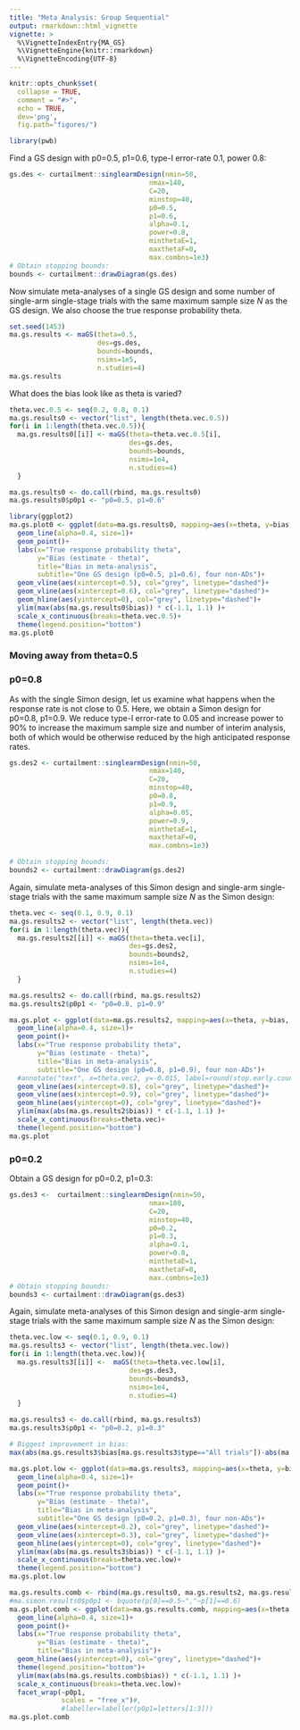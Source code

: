 ```yaml
---
title: "Meta Analysis: Group Sequential"
output: rmarkdown::html_vignette
vignette: >
  %\VignetteIndexEntry{MA_GS}
  %\VignetteEngine{knitr::rmarkdown}
  %\VignetteEncoding{UTF-8}
---
```


```r
knitr::opts_chunk$set(
  collapse = TRUE,
  comment = "#>",
  echo = TRUE,
  dev='png',
  fig.path="figures/")
```

```r
library(pwb)
```

Find a GS design with p0=0.5, p1=0.6, type-I error-rate 0.1, power 0.8:

```r
gs.des <- curtailment::singlearmDesign(nmin=50,
                                   nmax=140,
                                   C=20,
                                   minstop=40,
                                   p0=0.5,
                                   p1=0.6,
                                   alpha=0.1,
                                   power=0.8,
                                   minthetaE=1,
                                   maxthetaF=0,
                                   max.combns=1e3)
# Obtain stopping bounds:
bounds <- curtailment::drawDiagram(gs.des)
```

Now simulate meta-analyses of a single GS design and some number of single-arm single-stage trials with the same maximum sample size _N_ as the GS design. We also choose the true response probability theta.

```r
set.seed(1453)
ma.gs.results <- maGS(theta=0.5,
                      des=gs.des,
                      bounds=bounds,
                      nsims=1e5,
                      n.studies=4)
ma.gs.results

```

What does the bias look like as theta is varied?

```r
theta.vec.0.5 <- seq(0.2, 0.8, 0.1)
ma.gs.results0 <- vector("list", length(theta.vec.0.5))
for(i in 1:length(theta.vec.0.5)){
  ma.gs.results0[[i]] <- maGS(theta=theta.vec.0.5[i],
                              des=gs.des,
                              bounds=bounds,
                              nsims=1e4,
                              n.studies=4)
  }

ma.gs.results0 <- do.call(rbind, ma.gs.results0)
ma.gs.results0$p0p1 <- "p0=0.5, p1=0.6"

```


```r
library(ggplot2)
ma.gs.plot0 <- ggplot(data=ma.gs.results0, mapping=aes(x=theta, y=bias, col=type))+
  geom_line(alpha=0.4, size=1)+
  geom_point()+
  labs(x="True response probability theta",
       y="Bias (estimate - theta)",
       title="Bias in meta-analysis",
       subtitle="One GS design (p0=0.5, p1=0.6), four non-ADs")+
  geom_vline(aes(xintercept=0.5), col="grey", linetype="dashed")+
  geom_vline(aes(xintercept=0.6), col="grey", linetype="dashed")+
  geom_hline(aes(yintercept=0), col="grey", linetype="dashed")+
  ylim(max(abs(ma.gs.results0$bias)) * c(-1.1, 1.1) )+
  scale_x_continuous(breaks=theta.vec.0.5)+
  theme(legend.position="bottom")
ma.gs.plot0
```

### Moving away from theta=0.5

### p0=0.8

As with the single Simon design, let us examine what happens when the response rate is not close to 0.5. Here, we obtain a Simon design for p0=0.8, p1=0.9. We reduce type-I error-rate to 0.05 and increase power to 90\% to increase the maximum sample size and number of interim analysis, both of which would be otherwise reduced by the high anticipated response rates.

```r
gs.des2 <- curtailment::singlearmDesign(nmin=50,
                                   nmax=140,
                                   C=20,
                                   minstop=40,
                                   p0=0.8,
                                   p1=0.9,
                                   alpha=0.05,
                                   power=0.9,
                                   minthetaE=1,
                                   maxthetaF=0,
                                   max.combns=1e3)

# Obtain stopping bounds:
bounds2 <- curtailment::drawDiagram(gs.des2)
```

Again, simulate meta-analyses of this Simon design and single-arm single-stage trials with the same maximum sample size _N_ as the Simon design:

```r
theta.vec <- seq(0.1, 0.9, 0.1)
ma.gs.results2 <- vector("list", length(theta.vec))
for(i in 1:length(theta.vec)){
  ma.gs.results2[[i]] <- maGS(theta=theta.vec[i],
                              des=gs.des2,
                              bounds=bounds2,
                              nsims=1e4,
                              n.studies=4)
  }

ma.gs.results2 <- do.call(rbind, ma.gs.results2)
ma.gs.results2$p0p1 <- "p0=0.8, p1=0.9"
```

```r
ma.gs.plot <- ggplot(data=ma.gs.results2, mapping=aes(x=theta, y=bias, col=type))+
  geom_line(alpha=0.4, size=1)+
  geom_point()+
  labs(x="True response probability theta",
       y="Bias (estimate - theta)",
       title="Bias in meta-analysis",
       subtitle="One GS design (p0=0.8, p1=0.9), four non-ADs")+
  #annotate("text", x=theta.vec2, y=-0.015, label=round(stop.early.count2,2))+
  geom_vline(aes(xintercept=0.8), col="grey", linetype="dashed")+
  geom_vline(aes(xintercept=0.9), col="grey", linetype="dashed")+
  geom_hline(aes(yintercept=0), col="grey", linetype="dashed")+
  ylim(max(abs(ma.gs.results2$bias)) * c(-1.1, 1.1) )+
  scale_x_continuous(breaks=theta.vec)+
  theme(legend.position="bottom")
ma.gs.plot
```

### p0=0.2

Obtain a GS design for p0=0.2, p1=0.3:

```r
gs.des3 <-  curtailment::singlearmDesign(nmin=50,
                                   nmax=180,
                                   C=20,
                                   minstop=40,
                                   p0=0.2,
                                   p1=0.3,
                                   alpha=0.1,
                                   power=0.8,
                                   minthetaE=1,
                                   maxthetaF=0,
                                   max.combns=1e3)
# Obtain stopping bounds:
bounds3 <- curtailment::drawDiagram(gs.des3)
```

Again, simulate meta-analyses of this Simon design and single-arm single-stage trials with the same maximum sample size _N_ as the Simon design:

```r
theta.vec.low <- seq(0.1, 0.9, 0.1)
ma.gs.results3 <- vector("list", length(theta.vec.low))
for(i in 1:length(theta.vec.low)){
  ma.gs.results3[[i]] <-  maGS(theta=theta.vec.low[i],
                              des=gs.des3,
                              bounds=bounds3,
                              nsims=1e4,
                              n.studies=4)
  }

ma.gs.results3 <- do.call(rbind, ma.gs.results3)
ma.gs.results3$p0p1 <- "p0=0.2, p1=0.3"

# Biggest improvement in bias:
max(abs(ma.gs.results3$bias[ma.gs.results3$type=="All trials"])-abs(ma.gs.results3$bias[ma.gs.results3$type=="Exclude early stopped"]))
```

```r
ma.gs.plot.low <- ggplot(data=ma.gs.results3, mapping=aes(x=theta, y=bias, col=type))+
  geom_line(alpha=0.4, size=1)+
  geom_point()+
  labs(x="True response probability theta",
       y="Bias (estimate - theta)",
       title="Bias in meta-analysis",
       subtitle="One GS design (p0=0.2, p1=0.3), four non-ADs")+
  geom_vline(aes(xintercept=0.2), col="grey", linetype="dashed")+
  geom_vline(aes(xintercept=0.3), col="grey", linetype="dashed")+
  geom_hline(aes(yintercept=0), col="grey", linetype="dashed")+
  ylim(max(abs(ma.gs.results3$bias)) * c(-1.1, 1.1) )+
  scale_x_continuous(breaks=theta.vec.low)+
  theme(legend.position="bottom")
ma.gs.plot.low
```

```r
ma.gs.results.comb <- rbind(ma.gs.results0, ma.gs.results2, ma.gs.results3)
#ma.simon.results0$p0p1 <- bquote(p[0]==0.5~","~p[1]==0.6)
ma.gs.plot.comb <- ggplot(data=ma.gs.results.comb, mapping=aes(x=theta, y=bias, col=type))+
  geom_line(alpha=0.4, size=1)+
  geom_point()+
  labs(x="True response probability theta",
       y="Bias (estimate - theta)",
       title="Bias in meta-analysis")+
  geom_hline(aes(yintercept=0), col="grey", linetype="dashed")+
  theme(legend.position="bottom")+
  ylim(max(abs(ma.gs.results.comb$bias)) * c(-1.1, 1.1) )+
  scale_x_continuous(breaks=theta.vec.low)+
  facet_wrap(~p0p1, 
             scales = "free_x")#,
             #labeller=labeller(p0p1=letters[1:3]))
ma.gs.plot.comb
```

